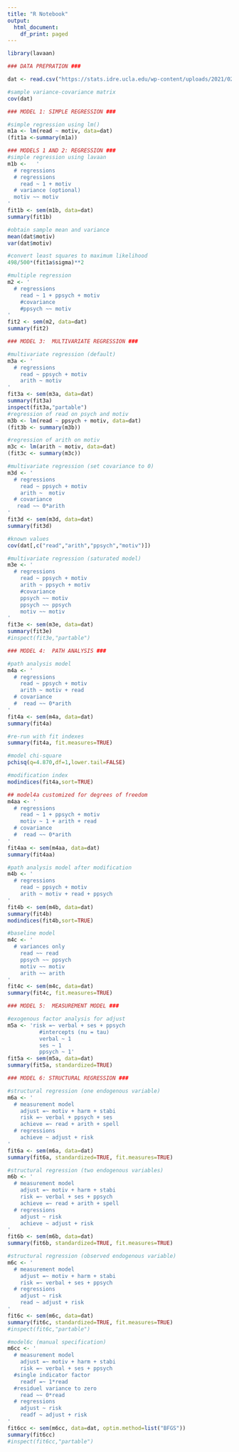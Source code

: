 ```yaml
---
title: "R Notebook"
output:
  html_document:
    df_print: paged
---
```

```r

library(lavaan)

```

```r



### DATA PREPRATION ###

dat <- read.csv("https://stats.idre.ucla.edu/wp-content/uploads/2021/02/worland5.csv")

#sample variance-covariance matrix 
cov(dat)

### MODEL 1: SIMPLE REGRESSION ###

#simple regression using lm() 
m1a <- lm(read ~ motiv, data=dat)
(fit1a <-summary(m1a))

### MODELS 1 AND 2: REGRESSION ###
#simple regression using lavaan
m1b <-   '
  # regressions
  # regressions
    read ~ 1 + motiv
  # variance (optional)
  motiv ~~ motiv
'
fit1b <- sem(m1b, data=dat)
summary(fit1b)

#obtain sample mean and variance
mean(dat$motiv)
var(dat$motiv)

#convert least squares to maximum likelihood
498/500*(fit1a$sigma)**2

#multiple regression
m2 <- '
  # regressions
    read ~ 1 + ppsych + motiv
    #covariance
    #ppsych ~~ motiv
'
fit2 <- sem(m2, data=dat)
summary(fit2)

### MODEL 3:  MULTIVARIATE REGRESSION ###

#multivariate regression (default)
m3a <- '
  # regressions
    read ~ ppsych + motiv
    arith ~ motiv
'
fit3a <- sem(m3a, data=dat)
summary(fit3a)
inspect(fit3a,"partable")
#regression of read on psych and motiv
m3b <- lm(read ~ ppsych + motiv, data=dat)
(fit3b <- summary(m3b))

#regression of arith on motiv
m3c <- lm(arith ~ motiv, data=dat)
(fit3c <- summary(m3c))

#multivariate regression (set covariance to 0)
m3d <- '
  # regressions
    read ~ ppsych + motiv
    arith ~  motiv
  # covariance
   read ~~ 0*arith 
'
fit3d <- sem(m3d, data=dat)
summary(fit3d)

#known values
cov(dat[,c("read","arith","ppsych","motiv")])

#multivariate regression (saturated model)
m3e <- '
  # regressions
    read ~ ppsych + motiv
    arith ~ ppsych + motiv
    #covariance
    ppsych ~~ motiv
    ppsych ~~ ppsych
    motiv ~~ motiv
'
fit3e <- sem(m3e, data=dat)
summary(fit3e)
#inspect(fit3e,"partable")

### MODEL 4:  PATH ANALYSIS ###

#path analysis model 
m4a <- '
  # regressions
    read ~ ppsych + motiv
    arith ~ motiv + read
  # covariance
  #  read ~~ 0*arith 
'
fit4a <- sem(m4a, data=dat)
summary(fit4a)

#re-run with fit indexes
summary(fit4a, fit.measures=TRUE)

#model chi-square 
pchisq(q=4.870,df=1,lower.tail=FALSE)

#modification index
modindices(fit4a,sort=TRUE)

## model4a customized for degrees of freedom
m4aa <- '
  # regressions
    read ~ 1 + ppsych + motiv
    motiv ~ 1 + arith + read
  # covariance
  #  read ~~ 0*arith 
'
fit4aa <- sem(m4aa, data=dat)
summary(fit4aa)

#path analysis model after modification
m4b <- '
  # regressions
    read ~ ppsych + motiv
    arith ~ motiv + read + ppsych
'
fit4b <- sem(m4b, data=dat)
summary(fit4b)
modindices(fit4b,sort=TRUE)

#baseline model
m4c <- '
  # variances only
    read ~~ read 
    ppsych ~~ ppsych
    motiv ~~ motiv
    arith ~~ arith
'
fit4c <- sem(m4c, data=dat)
summary(fit4c, fit.measures=TRUE)

### MODEL 5:  MEASUREMENT MODEL ###

#exogenous factor analysis for adjust
m5a <- 'risk =~ verbal + ses + ppsych
          #intercepts (nu = tau) 
          verbal ~ 1
          ses ~ 1 
          ppsych ~ 1' 
fit5a <- sem(m5a, data=dat) 
summary(fit5a, standardized=TRUE)

### MODEL 6: STRUCTURAL REGRESSION ###

#structural regression (one endogenous variable)
m6a <- '
  # measurement model
    adjust =~ motiv + harm + stabi
    risk =~ verbal + ppsych + ses
    achieve =~ read + arith + spell
  # regressions
    achieve ~ adjust + risk
'
fit6a <- sem(m6a, data=dat)
summary(fit6a, standardized=TRUE, fit.measures=TRUE)

#structural regression (two endogenous variables)
m6b <- '
  # measurement model
    adjust =~ motiv + harm + stabi
    risk =~ verbal + ses + ppsych
    achieve =~ read + arith + spell
  # regressions
    adjust ~ risk 
    achieve ~ adjust + risk
'
fit6b <- sem(m6b, data=dat)
summary(fit6b, standardized=TRUE, fit.measures=TRUE)

#structural regression (observed endogenous variable)
m6c <- '
  # measurement model
    adjust =~ motiv + harm + stabi
    risk =~ verbal + ses + ppsych
  # regressions
    adjust ~ risk 
    read ~ adjust + risk
'
fit6c <- sem(m6c, data=dat)
summary(fit6c, standardized=TRUE, fit.measures=TRUE)
#inspect(fit6c,"partable")

#model6c (manual specification) 
m6cc <- '
  # measurement model
    adjust =~ motiv + harm + stabi
    risk =~ verbal + ses + ppsych
  #single indicator factor
    readf =~ 1*read
  #residuel variance to zero
    read ~~ 0*read
  # regressions
    adjust ~ risk 
    readf ~ adjust + risk
'
fit6cc <- sem(m6cc, data=dat, optim.method=list("BFGS"))
summary(fit6cc)
#inspect(fit6cc,"partable")

```

